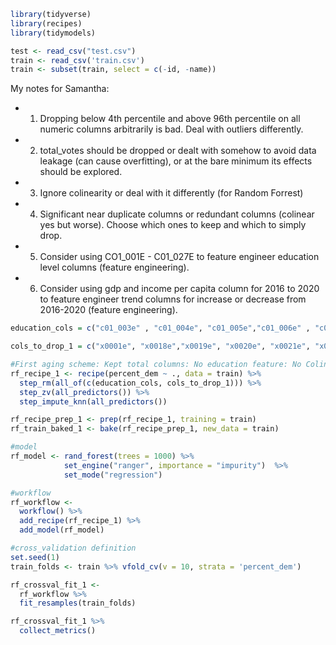 ```{r}
library(tidyverse)
library(recipes)
library(tidymodels)

```

```{r}
test <- read_csv("test.csv")
train <- read_csv('train.csv')
train <- subset(train, select = c(-id, -name))
```


My notes for Samantha:

- 1) Dropping below 4th percentile and above 96th percentile on all numeric columns arbitrarily is bad. Deal with outliers differently.
- 2) total_votes should be dropped or dealt with somehow to avoid data leakage (can cause overfitting), or at the bare minimum its effects should be explored.
- 3) Ignore colinearity or deal with it differently (for Random Forrest)
- 4) Significant near duplicate columns or redundant columns (colinear yes but worse). Choose which ones to keep and which to simply drop.
- 5) Consider using CO1_001E - C01_027E to feature engineer education level columns (feature engineering).
- 6) Consider using gdp and income per capita column for 2016 to 2020 to feature engineer trend columns for increase or decrease from 2016-2020 (feature engineering).


```{r}
education_cols = c("c01_003e" , "c01_004e", "c01_005e","c01_006e" , "c01_007e", "c01_008e"  ,"c01_009e" , "c01_010e","c01_011e" ,"c01_012e" ,"c01_013e" , "c01_014e","c01_015e", "c01_016e", "c01_017e",                           "c01_018e" ,"c01_019e", "c01_020e" , "c01_021e", "c01_022e", "c01_023e", "c01_024e", "c01_025e", "c01_026e", "c01_027e")

cols_to_drop_1 = c("x0001e", "x0018e","x0019e", "x0020e", "x0021e", "x0022e", "x0023e","x0024e" , "x0025e", "x0026e", "x0027e", "x0029e", "x0030e", "x0031e",  "x0034e", "x0058e", "x0062e", "x0064e", "x0065e",                     "x0066e", "x0067e", "x0068e", "x0069e", "x0076e" , "x0077e", "x0078e",  "x0079e", "x0080e", "x0081e", "x0082e", "x0083e")
```


```{r}
#First aging scheme: Kept total columns: No education feature: No Colinearity Adjustment: No Normalization
rf_recipe_1 <- recipe(percent_dem ~ ., data = train) %>%
  step_rm(all_of(c(education_cols, cols_to_drop_1))) %>%
  step_zv(all_predictors()) %>%
  step_impute_knn(all_predictors())

rf_recipe_prep_1 <- prep(rf_recipe_1, training = train)
rf_train_baked_1 <- bake(rf_recipe_prep_1, new_data = train)
```

```{r}
#model
rf_model <- rand_forest(trees = 1000) %>% 
            set_engine("ranger", importance = "impurity")  %>% 
            set_mode("regression")
```

```{r}
#workflow
rf_workflow <- 
  workflow() %>%
  add_recipe(rf_recipe_1) %>%
  add_model(rf_model)
```

```{r}
#cross_validation definition
set.seed(1)
train_folds <- train %>% vfold_cv(v = 10, strata = 'percent_dem')
```

```{r}
rf_crossval_fit_1 <- 
  rf_workflow %>%
  fit_resamples(train_folds)

rf_crossval_fit_1 %>% 
  collect_metrics()
```